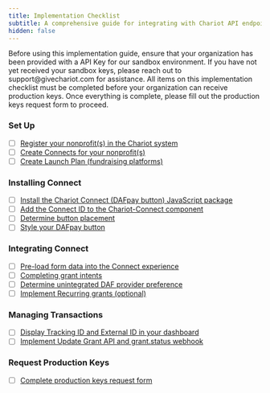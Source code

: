 ```yaml
---
title: Implementation Checklist
subtitle: A comprehensive guide for integrating with Chariot API endpoints
hidden: false
---
```


<Tip title="Sandbox Key Prerequisite">
Before using this implementation guide, ensure that your organization has been provided with a API Key for our sandbox environment. If you have not yet received your sandbox keys, please reach out to support@givechariot.com for assistance.
</Tip>

<Warning title="Production Key Requirements">
All items on this implementation checklist must be completed before your organization can receive production keys. Once everything is complete, please fill out the production keys request form to proceed.
</Warning>

### Set Up
* [ ]  [Register your nonprofit(s) in the Chariot system](/guides/dafpay/integrating-dafpay/set-up#create-nonprofit)
* [ ]  [Create Connects for your nonprofit(s)](/guides/dafpay/integrating-dafpay/set-up#create-connect)
* [ ]  [Create Launch Plan (fundraising platforms)](/guides/dafpay/integrating-dafpay/set-up#create-launch-plan)
 
### Installing Connect
* [ ]  [Install the Chariot Connect (DAFpay button) JavaScript package](/guides/dafpay/integrating-dafpay/installation#install-javascript-package)
* [ ]  [Add the Connect ID to the Chariot-Connect component](/guides/dafpay/integrating-dafpay/installation#add-chariot-connect)
* [ ]  [Determine button placement](/guides/dafpay/integrating-dafpay/installation#button-placement)
* [ ]  [Style your DAFpay button](/guides/dafpay/integrating-dafpay/installation#button-themes-optional)

### Integrating Connect
* [ ]  [Pre-load form data into the Connect experience](/guides/dafpay/integrating-dafpay/integration#collecting-donor-data)
* [ ]  [Completing grant intents](/guides/dafpay/integrating-dafpay/integration#capturing-grant-intents)
* [ ]  [Determine unintegrated DAF provider preference](/guides/dafpay/integrating-dafpay/integration#unintegrated-daf-providers)
* [ ]  [Implement Recurring grants (optional)](/guides/dafpay/integrating-dafpay/integration#recurring-donations)

### Managing Transactions
* [ ]  [Display Tracking ID and External ID in your dashboard](/guides/dafpay/integrating-dafpay/transactions#reconciliation--grant-identifiers)
* [ ]  [Implement Update Grant API and grant.status webhook](/guides/dafpay/integrating-dafpay/transactions#grant-statuses)

### Request Production Keys
* [ ]  [Complete production keys request form](/guides/dafpay/integrating-dafpay/prod-keys)